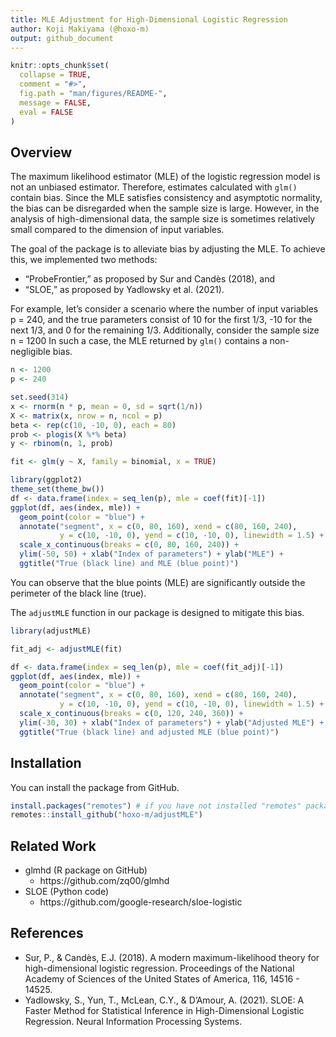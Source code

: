 ```yaml
---
title: MLE Adjustment for High-Dimensional Logistic Regression
author: Koji Makiyama (@hoxo-m)
output: github_document
---
```


<!-- README.md is generated from README.Rmd. Please edit that file -->

```r
knitr::opts_chunk$set(
  collapse = TRUE,
  comment = "#>",
  fig.path = "man/figures/README-",
  message = FALSE,
  eval = FALSE
)
```

## Overview

The maximum likelihood estimator (MLE) of the logistic regression model is not an unbiased estimator.
Therefore, estimates calculated with `glm()` contain bias.
Since the MLE satisfies consistency and asymptotic normality, the bias can be disregarded when the sample size is large.
However, in the analysis of high-dimensional data, the sample size is sometimes relatively small compared to the dimension of input variables.

The goal of the package is to alleviate bias by adjusting the MLE.
To achieve this, we implemented two methods:

- "ProbeFrontier," as proposed by Sur and Candès (2018), and
- "SLOE," as proposed by Yadlowsky et al. (2021).

For example, let's consider a scenario where the number of input variables p = 240, and the true parameters consist of 10 for the first 1/3, -10 for the next 1/3, and 0 for the remaining 1/3. Additionally, consider the sample size n = 1200
In such a case, the MLE returned by `glm()` contains a non-negligible bias.

```r
n <- 1200
p <- 240

set.seed(314)
x <- rnorm(n * p, mean = 0, sd = sqrt(1/n))
X <- matrix(x, nrow = n, ncol = p)
beta <- rep(c(10, -10, 0), each = 80)
prob <- plogis(X %*% beta)
y <- rbinom(n, 1, prob)

fit <- glm(y ~ X, family = binomial, x = TRUE)

library(ggplot2)
theme_set(theme_bw())
df <- data.frame(index = seq_len(p), mle = coef(fit)[-1])
ggplot(df, aes(index, mle)) +
  geom_point(color = "blue") +
  annotate("segment", x = c(0, 80, 160), xend = c(80, 160, 240), 
           y = c(10, -10, 0), yend = c(10, -10, 0), linewidth = 1.5) +
  scale_x_continuous(breaks = c(0, 80, 160, 240)) +
  ylim(-50, 50) + xlab("Index of parameters") + ylab("MLE") +
  ggtitle("True (black line) and MLE (blue point)")
```

You can observe that the blue points (MLE) are significantly outside the perimeter of the black line (true).

The `adjustMLE` function in our package is designed to mitigate this bias.

```r
library(adjustMLE)

fit_adj <- adjustMLE(fit)

df <- data.frame(index = seq_len(p), mle = coef(fit_adj)[-1])
ggplot(df, aes(index, mle)) +
  geom_point(color = "blue") +
  annotate("segment", x = c(0, 80, 160), xend = c(80, 160, 240), 
           y = c(10, -10, 0), yend = c(10, -10, 0), linewidth = 1.5) +
  scale_x_continuous(breaks = c(0, 120, 240, 360)) +
  ylim(-30, 30) + xlab("Index of parameters") + ylab("Adjusted MLE") +
  ggtitle("True (black line) and adjusted MLE (blue point)")
```

## Installation

You can install the package from GitHub.

```r
install.packages("remotes") # if you have not installed "remotes" package
remotes::install_github("hoxo-m/adjustMLE")
```

## Related Work

- glmhd (R package on GitHub)
    - https://github.com/zq00/glmhd
- SLOE (Python code)
    - https://github.com/google-research/sloe-logistic

## References

- Sur, P., & Candès, E.J. (2018). A modern maximum-likelihood theory for high-dimensional logistic regression. Proceedings of the National Academy of Sciences of the United States of America, 116, 14516 - 14525.
- Yadlowsky, S., Yun, T., McLean, C.Y., & D'Amour, A. (2021). SLOE: A Faster Method for Statistical Inference in High-Dimensional Logistic Regression. Neural Information Processing Systems.
